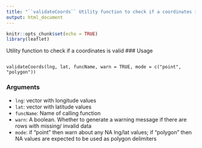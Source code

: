 ```yaml
---
title: "``validateCoords`` Utility function to check if a coordinates is valid"
output: html_document
---
```


```r
knitr::opts_chunk$set(echo = TRUE)
library(leaflet)
```


Utility function to check if a coordinates is valid
### Usage

<pre><code>
validateCoords(lng, lat, funcName, warn = TRUE, mode = c("point",
"polygon"))
</code></pre>

### Arguments
* ``lng``: vector with longitude values
* ``lat``: vector with latitude values
* ``funcName``: Name of calling function
* ``warn``: A boolean. Whether to generate a warning message if there are rows with missing/ invalid data
* ``mode``: if "point" then warn about any NA lng/lat values; if "polygon" then NA values
are expected to be used as polygon delimiters

